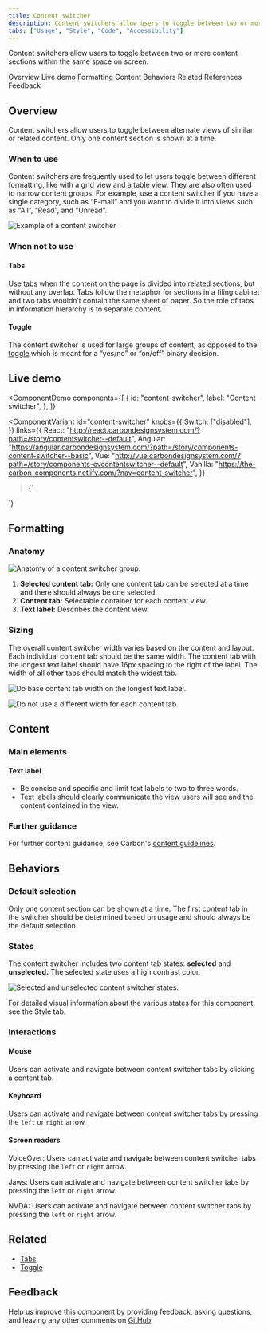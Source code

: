 ```yaml
---
title: Content switcher
description: Content switchers allow users to toggle between two or more content sections within the same space on screen.
tabs: ["Usage", "Style", "Code", "Accessibility"]
---
```


<PageDescription>

Content switchers allow users to toggle between two or more content sections within the same space on screen.

</PageDescription>

<AnchorLinks>

<AnchorLink>Overview</AnchorLink>
<AnchorLink>Live demo</AnchorLink>
<AnchorLink>Formatting</AnchorLink>
<AnchorLink>Content</AnchorLink>
<AnchorLink>Behaviors</AnchorLink>
<AnchorLink>Related</AnchorLink>
<AnchorLink>References</AnchorLink>
<AnchorLink>Feedback</AnchorLink>

</AnchorLinks>

## Overview

Content switchers allow users to toggle between alternate views of similar or related content. Only one content section is shown at a time.

### When to use

Content switchers are frequently used to let users toggle between different formatting, like with a grid view and a table view. They are also often used to narrow content groups. For example, use a content switcher if you have a single category, such as “E-mail” and you want to divide it into views such as “All”, “Read”, and “Unread”.

<Row>
<Column colLg={12}>

![Example of a content switcher](images/content-switcher-usage-1.png)

</Column>
</Row>

### When not to use

#### Tabs

Use [tabs](/components/tabs/usage) when the content on the page is divided into related sections, but without any overlap. Tabs follow the metaphor for sections in a filing cabinet and two tabs wouldn’t contain the same sheet of paper. So the role of tabs in information hierarchy is to separate content.

#### Toggle

The content switcher is used for large groups of content, as opposed to the [toggle](/components/toggle/usage) which is meant for a “yes/no” or “on/off” binary decision.

## Live demo

<ComponentDemo
  components={[
    {
      id: "content-switcher",
      label: "Content switcher",
    },
  ]}
>
  <ComponentVariant
    id="content-switcher"
    knobs={{
      Switch: ["disabled"],
    }}
    links={{
      React:
        "http://react.carbondesignsystem.com/?path=/story/contentswitcher--default",
      Angular:
        "https://angular.carbondesignsystem.com/?path=/story/components-content-switcher--basic",
      Vue:
        "http://vue.carbondesignsystem.com/?path=/story/components-cvcontentswitcher--default",
      Vanilla:
        "https://the-carbon-components.netlify.com/?nav=content-switcher",
    }}
  >{`
<ContentSwitcher onChange={console.log}>
  <Switch name={'first'} text='First section' />
  <Switch name={'second'} text='Second section' />
  <Switch name={'third'} text='Third section' />
</ContentSwitcher>
`}</ComponentVariant>
</ComponentDemo>

## Formatting

### Anatomy

<Row>
<Column colLg={8}>

![Anatomy of a content switcher group.](images/content-switcher-usage-2.png)

</Column>
</Row>

1. **Selected content tab:** Only one content tab can be selected at a time and there should always be one selected.
2. **Content tab:** Selectable container for each content view.
3. **Text label:** Describes the content view.

### Sizing

The overall content switcher width varies based on the content and layout. Each individual content tab should be the same width. The content tab with the longest text label should have 16px spacing to the right of the label. The width of all other tabs should match the widest tab.

<DoDontRow>
  <DoDont caption="Do base content tab width on the longest text label.">

![Do base content tab width on the longest text label.](images/content-switcher-usage-3-do.png)

  </DoDont>
  <DoDont type="dont" caption="Do not use a different width for each content tab.">

![Do not use a different width for each content tab.](images/content-switcher-usage-3-don't.png)

  </DoDont>
</DoDontRow>

## Content

### Main elements

#### Text label

- Be concise and specific and limit text labels to two to three words.
- Text labels should clearly communicate the view users will see and the content contained in the view.

### Further guidance

For further content guidance, see Carbon's [content guidelines](notion://www.notion.so/guidelines/content/general).

## Behaviors

### Default selection

Only one content section can be shown at a time. The first content tab in the switcher should be determined based on usage and should always be the default selection.

### States

The content switcher includes two content tab states: **selected** and **unselected.** The selected state uses a high contrast color.

<Row>
<Column colLg={8}>

![Selected and unselected content switcher states.](images/content-switcher-usage-4.png)

</Column>
</Row>

For detailed visual information about the various states for this component, see the Style tab.

### Interactions

#### Mouse

Users can activate and navigate between content switcher tabs by clicking a content tab.

#### Keyboard

Users can activate and navigate between content switcher tabs by pressing the `left` or `right` arrow.

#### Screen readers

VoiceOver: Users can activate and navigate between content switcher tabs by pressing the `left` or `right` arrow.

Jaws: Users can activate and navigate between content switcher tabs by pressing the `left` or `right` arrow.

NVDA: Users can activate and navigate between content switcher tabs by pressing the `left` or `right` arrow.

## Related

- [Tabs](/components/tabs/usage)
- [Toggle](/components/toggle/usage)

## Feedback

Help us improve this component by providing feedback, asking questions, and leaving any other comments on [GitHub](https://github.com/carbon-design-system/carbon-website/issues/new?assignees=&labels=feedback&template=feedback.md).
